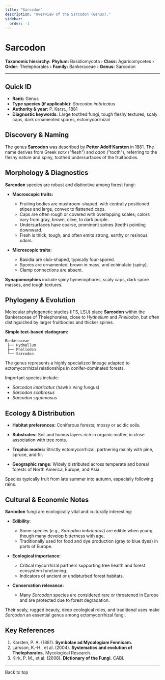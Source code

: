 ```yaml
---
title: "Sarcodon"
description: "Overview of the Sarcodon (Genus)."
sidebar:
  order: -1
---
```



# Sarcodon <Badge variant="note" text="Genus" />

**Taxonomic hierarchy:** **Phylum:** Basidiomycota › **Class:** Agaricomycetes › **Order:** Thelephorales › **Family:** Bankeraceae › **Genus:** Sarcodon

---

## Quick ID
* **Rank:** Genus  
* **Type species (if applicable):** _Sarcodon imbricatus_  
* **Authority & year:** P. Karst., 1881  
* **Diagnostic keywords:** Large toothed fungi, tough fleshy textures, scaly caps, dark ornamented spores, ectomycorrhizal  

## Discovery & Naming
The genus **Sarcodon** was described by **Petter Adolf Karsten** in 1881. The name derives from Greek _sarx_ ("flesh") and _odon_ ("tooth"), referring to the fleshy nature and spiny, toothed undersurfaces of the fruitbodies.

## Morphology & Diagnostics
**Sarcodon** species are robust and distinctive among forest fungi:

- **Macroscopic traits:**
  - Fruiting bodies are mushroom-shaped, with centrally positioned stipes and large, convex to flattened caps.
  - Caps are often rough or covered with overlapping scales; colors vary from gray, brown, olive, to dark purple.
  - Undersurfaces have coarse, prominent spines (teeth) pointing downward.
  - Flesh is thick, tough, and often emits strong, earthy or resinous odors.

- **Microscopic traits:**
  - Basidia are club-shaped, typically four-spored.
  - Spores are ornamented, brown in mass, and echinulate (spiny).
  - Clamp connections are absent.

**Synapomorphies** include spiny hymenophores, scaly caps, dark spore masses, and tough textures.

## Phylogeny & Evolution
Molecular phylogenetic studies (ITS, LSU) place **Sarcodon** within the Bankeraceae of Thelephorales, close to _Hydnellum_ and _Phellodon_, but often distinguished by larger fruitbodies and thicker spines.

**Simple text-based cladogram:**
```
Bankeraceae
 ├── Hydnellum
 ├── Phellodon
 └── Sarcodon
```
The genus represents a highly specialized lineage adapted to ectomycorrhizal relationships in conifer-dominated forests.

Important species include:

- _Sarcodon imbricatus_ (hawk’s wing fungus)
- _Sarcodon scabrosus_
- _Sarcodon squamosus_

## Ecology & Distribution
- **Habitat preferences:** Coniferous forests; mossy or acidic soils.
- **Substrates:** Soil and humus layers rich in organic matter, in close association with tree roots.
- **Trophic modes:** Strictly ectomycorrhizal, partnering mainly with pine, spruce, and fir.

- **Geographic range:** Widely distributed across temperate and boreal forests of North America, Europe, and Asia.

Species typically fruit from late summer into autumn, especially following rains.

## Cultural & Economic Notes
**Sarcodon** fungi are ecologically vital and culturally interesting:

- **Edibility:**
  - Some species (_e.g., Sarcodon imbricatus_) are edible when young, though many develop bitterness with age.
  - Traditionally used for food and dye production (gray to blue dyes) in parts of Europe.

- **Ecological importance:**
  - Critical mycorrhizal partners supporting tree health and forest ecosystem functioning.
  - Indicators of ancient or undisturbed forest habitats.

- **Conservation relevance:**
  - Many _Sarcodon_ species are considered rare or threatened in Europe and are protected due to forest degradation.

Their scaly, rugged beauty, deep ecological roles, and traditional uses make _Sarcodon_ an essential genus among ectomycorrhizal fungi.

## Key References
1. Karsten, P. A. (1881). **Symbolae ad Mycologiam Fennicam.**  
2. Larsson, K.-H., et al. (2004). **Systematics and evolution of Thelephorales.** Mycological Research.  
3. Kirk, P. M., et al. (2008). **Dictionary of the Fungi.** CABI.

---

<LinkButton href="#top" variant="minimal" icon="arrow-up">
  Back to top
</LinkButton>
